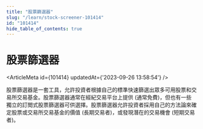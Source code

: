 ```yaml
---
title: "股票篩選器"
slug: "/learn/stock-screener-101414"
id: "101414"
hide_table_of_contents: true
---
```



# 股票篩選器

<ArticleMeta id={101414} updatedAt={'2023-09-26 13:58:54'} />
<div className='border-solid border-b border-t-0 my-4 border-[var(--ifm-color-gray-300)]' />

股票篩選器是一套工具，允許投資者根據自己的標準快速篩選出眾多可用股票和交易所交易基金。股票篩選器通常在經紀交易平台上提供 (通常免費)，但也有一些獨立的訂閲式股票篩選器可供選擇。股票篩選器允許投資者採用自己的方法論來確定股票或交易所交易基金的價值 (長期交易者)，或發現潛在的交易機會 (短期交易者)。
